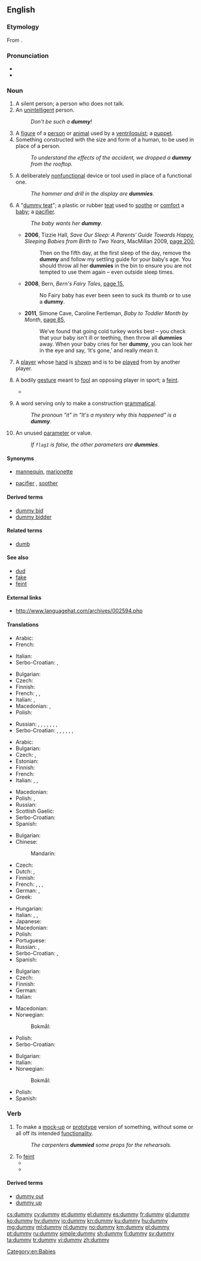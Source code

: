==English==

===Etymology===
From {{suffix|dumb|y}}.

===Pronunciation===
* {{IPA|/ˈdʌmi/|lang=en}}
* {{rhymes|ʌmi}}

===Noun===
{{en-noun|dummies}}

# A silent person; a person who does not talk.
# An [[unintelligent]] person.
#: ''Don't be such a '''dummy'''!''
# A [[figure]] of a [[person]] or [[animal]] used by a [[ventriloquist]]; a [[puppet]].
# Something constructed with the size and form of a human, to be used in place of a person.
#: ''To understand the effects of the accident, we dropped a '''dummy''' from the rooftop.''
# A deliberately [[nonfunctional]] device or tool used in place of a functional one.
#: ''The hammer and drill in the display are '''dummies'''.''
# {{context|UK|NZ|lang=en}} A "[[dummy teat]]"; a plastic or rubber [[teat]] used to [[soothe]] or [[comfort]] a [[baby]]; a [[pacifier]]. {{defdate|from 20th c.}}
#: ''The baby wants her '''dummy'''.''
#* '''2006''', Tizzie Hall, ''Save Our Sleep: A Parents′ Guide Towards Happy, Sleeping Babies from Birth to Two Years'', MacMillan 2009, [http://books.google.com.au/books?id=dLgyUaMpYukC&pg=PA200&dq=%22dummy%22|%22dummies%22+baby+-intitle:%22dummies%22+-inauthor:%22%22&hl=en&sa=X&ei=d4JHT9D3KIvumAXR0YCsDg&redir_esc=y#v=onepage&q=%22dummy%22|%22dummies%22%20baby%20-intitle%3A%22dummies%22%20-inauthor%3A%22%22&f=false page 200],
#*: Then on the fifth day, at the first sleep of the day, remove the '''dummy''' and follow my settling guide for your baby′s age. You should throw all her '''dummies''' in the bin to ensure you are not tempted to use them again – even outside sleep times.
#* '''2008''', Bern, ''Bern's Fairy Tales'', [http://books.google.com.au/books?id=AYro8LGJi0kC&pg=PA15&dq=%22dummy%22|%22dummies%22+baby+-intitle:%22dummies%22+-inauthor:%22%22&hl=en&sa=X&ei=jIRHT6WbEs-ZiAeduNWPDg&redir_esc=y#v=onepage&q=%22dummy%22|%22dummies%22%20baby%20-intitle%3A%22dummies%22%20-inauthor%3A%22%22&f=false page 15],
#*: No Fairy baby has ever been seen to suck its thumb or to use a '''dummy'''.
#* '''2011''', Simone Cave, Caroline Fertleman, ''Baby to Toddler Month by Month'', [http://books.google.com.au/books?id=zU4urJjhopMC&pg=PA85&dq=%22dummy%22|%22dummies%22+baby+-intitle:%22dummies%22+-inauthor:%22%22&hl=en&sa=X&ei=3X5HT-rOMtGhiAfUtpCQDg&redir_esc=y#v=onepage&q=%22dummy%22|%22dummies%22%20baby%20-intitle%3A%22dummies%22%20-inauthor%3A%22%22&f=false page 85],
#*: We′ve found that going cold turkey works best – you check that your baby isn't ill or teething, then throw all '''dummies''' away. When your baby cries for her '''dummy''', you can look her in the eye and say, ‘It′s gone,’ and really mean it.
# {{context|card games|chiefly|bridge|lang=en}} A [[player]] whose [[hand]] is [[show]]n and is to be [[play]]ed from by another player.
# {{context|UK|lang=en}} A bodily [[gesture]] meant to [[fool]] an opposing player in sport; a [[feint]].
#* {{quote-news
|year=2011
|date=January 12
|author=Saj Chowdhury
|title=Liverpool 2 - 1 Liverpool
|work=BBC
|url=http://news.bbc.co.uk/sport2/hi/football/eng_prem/9345343.stm
|page=
|passage=Raul Meireles was the victim of the home side's hustling on this occasion giving the ball away to the impressive David Vaughan who slipped in Taylor-Fletcher. The striker sold Daniel Agger with the best '''dummy''' of the night before placing his shot past keeper Pepe Reina.}}
# {{context|linguistics|lang=en}} A word serving only to make a construction [[grammatical]].
#: ''The pronoun "it" in "It's a mystery why this happened" is a '''dummy'''.''
# {{context|programming|lang=en}} An unused [[parameter]] or value.
#: ''If <code>flag1</code> is false, the other parameters are '''dummies'''.''

====Synonyms====
* {{sense|a thing in the form of a person}} [[mannequin]], [[marionette]]
* {{sense|plastic teat}} [[pacifier]] {{qualifier|US}}, [[soother]] {{qualifier|Canada}}

====Derived terms====
* [[dummy bid]]
* [[dummy bidder]]

====Related terms====
* [[dumb]]

====See also====
* [[dud]]
* [[fake]]
* [[feint]]

====External links====
* http://www.languagehat.com/archives/002594.php

====Translations====
{{trans-top|a silent person}}
* Arabic: {{t|ar|دمية|tr=doomya|sc=Arab}}
* French: {{t+|fr|muet|m}}
{{trans-mid}}
* Italian: {{t|it|taciturno}}
* Serbo-Croatian: {{t|sh|mučaljivac}}, {{t+|sh|mutavac}}
{{trans-bottom}}

{{trans-top|an unintelligent person}}
* Bulgarian: {{t+|bg|тъпак|m}}
* Czech: {{t+|cs|hlupák|m}}
* Finnish: {{t+|fi|tollo}}
* French: {{t+|fr|idiot|m}}, {{t+|fr|idiote|f}}, {{t+|fr|imbécile|m|f}}
* Italian: {{t+|it|stupido|m}}, {{t+|it|it|m|alt=scemo}}
* Macedonian: {{t|mk|глупак|m|tr=glúpak}}, {{t|mk|глупачка|f|tr=glúpačka}}
* Polish: {{t+|pl|głupek|m}}
{{trans-mid}}
* Russian: {{t+|ru|дурак|m|tr=durák}}, {{t+|ru|глупец|m|tr=glupéc}}, {{t+|ru|дурень|m|tr=dúren'}}, {{t+|ru|дура|f|f|tr=dúra}}, {{t+|ru|болван|m|tr=bolván}}, {{t+|ru|чайник|m|tr=čájnik}}, {{t+|ru|тупица|m|f|tr=tupíca}}, {{t+|ru|бестолочь|f|tr=béstoloč'}}
* Serbo-Croatian: {{t+|sh|glupan}}, {{t+|sh|budala}}, {{t+|sh|blesan}}, {{t+|sh|tupan}}, {{t+|sh|tupavac}}, {{t+|sh|blentavac}}, {{t+|sh|blento}}
{{trans-bottom}}

{{trans-top|something constructed with the size and form of a human}}
* Arabic: {{t|ar|دمية|tr=(doomya)|sc=Arab}}
* Bulgarian: {{t+|bg|манекен|m}}
* Czech: {{t|cs|figurína|f}}, {{t+|cs|panák|m}}
* Estonian: {{t|et|mannekeen}}
* Finnish: {{t|fi|mallinukke}}
* French: {{t+|fr|mannequin|m}}
* Italian: {{t+|it|manichino|m}}, {{t+|it|sagoma|f}}, {{t+|it|fantoccio|m}}
{{trans-mid}}
* Macedonian: {{t|mk|кукла|f|tr=kúkla}}
* Polish: {{t+|pl|manekin|m}}, {{t+|pl|kukła|f}}
* Russian: {{t+|ru|манеке́н|m|sc=Cyrl|tr=manekén}}
* Scottish Gaelic: {{qualifier|female}} {{t|gd|breugag|f}}
* Serbo-Croatian: {{t+|sh|maneken}}
* Spanish: {{t+|es|maniquí|m}}
{{trans-bottom}}

{{trans-top|a pacifier}}
* Bulgarian: {{t+|bg|залъгалка|f}}
* Chinese:
*: Mandarin: {{t+|cmn|奶嘴|tr=nǎizuǐ|sc=Hani}}
* Czech: {{t+|cs|dudlík|m}}
* Dutch: {{t+|nl|fopspeen}}, {{t+|nl|speen|m}}
* Finnish: {{t+|fi|tutti}}
* French: {{t+|fr|suce}}, {{t+|fr|sucette|f}}, {{t+|fr|tétine|f}}, {{t+|fr|tototte|f}}
* German: {{t+|de|Schnuller|m}}, {{t|de|Beruhigungssauger|m}}
* Greek: {{t+|el|πιπίλα|f|tr=pipila}}
{{trans-mid}}
* Hungarian: {{t+|hu|cumi}}
* Italian: {{t+|it|ciuccio|m}}, {{t|it|ciucciotto|m}}, {{t+|it|succhiotto|m}}
* Japanese: {{t|ja|おしゃぶり|tr=o-shaburi}}
* Macedonian: {{t|mk|цуцла|f|tr=cúcla}}
* Polish: {{t+|pl|smoczek|m}}
* Portuguese: {{t+|pt|chupeta|f}}
* Russian: {{t+|ru|соска|f|tr=sóska}}, {{t+|ru|пустышка|f|tr=pustýška}}
* Serbo-Croatian: {{t|sh|duda varalica}}, {{t+|sh|cucla}}
* Spanish: {{t+|es|chupete|m}}
{{trans-bottom}}

{{trans-top|nonfunctional device or tool used in place of a functional one}}
* Bulgarian: {{t+|bg|бутафория|f}}
* Czech: {{t|cs|atrapa|f}}
* Finnish: {{t+|fi|malli}}
* German: {{t+|de|Attrappe|f}}
* Italian: {{t+|it|simulacro|m}}
{{trans-mid}}
* Macedonian: {{t|mk|макета|f|tr=makéta}}
* Norwegian:
*: Bokmål: {{t+|nb|dummy|m}}
* Polish: {{t+|pl|atrapa|f}}
* Serbo-Croatian: {{t+|sh|atrapa}}
{{trans-bottom}}

{{trans-top|(bridge) The partner of the winning bidder, who shows his or her hand.}}
* Bulgarian: {{t+|bg|мор}}
* Italian: {{t+|it|morto|m}}
* Norwegian:
*: Bokmål: {{t+|nb|blindemann|m}}
{{trans-mid}}
* Polish: {{t+|pl|dziadek|m}}
* Spanish: {{t+|es|muerto|m}}
{{trans-bottom}}

===Verb===
{{en-verb|dummies|dummying|dummied}}

# To make a [[mock-up]] or [[prototype]] version of something, without some or all off its intended [[functionality]].
#: ''The carpenters '''dummied''' some props for the rehearsals.''
# To [[feint]]
#* {{quote-news
|year=2011
|date=February 1
|author=Mandeep Sanghera
|title=Man Utd   3 - 1   Aston Villa
|work=BBC
|url=http://news.bbc.co.uk/sport2/hi/football/eng_prem/9379942.stm
|page=
|passage=The more glamorous qualities usually associated with him are skill and pace and he used those to race on to a ball across him and '''dummy''' a defender before having a right-foot shot saved. }}
#* {{quote-news
|year=2011
|date=January 15
|author=Kevin Darling
|title=West Ham 0 - 3 Arsenal
|work=BBC
|url=http://news.bbc.co.uk/sport2/hi/football/eng_prem/9359364.stm
|page=
|passage=For the first, the 30-year-old allowed Walcott space on the right to send in a pass that was expertly '''dummied''' by Samir Nasri, allowing Van Persie to swivel and smash right-footed past Robert Green. }}

====Derived terms====
* [[dummy out]]
* [[dummy up]]

[[Category:en:Babies]]

[[cs:dummy]]
[[cy:dummy]]
[[et:dummy]]
[[el:dummy]]
[[es:dummy]]
[[fr:dummy]]
[[gl:dummy]]
[[ko:dummy]]
[[hy:dummy]]
[[io:dummy]]
[[kn:dummy]]
[[ku:dummy]]
[[hu:dummy]]
[[mg:dummy]]
[[ml:dummy]]
[[nl:dummy]]
[[no:dummy]]
[[km:dummy]]
[[pl:dummy]]
[[pt:dummy]]
[[ru:dummy]]
[[simple:dummy]]
[[sh:dummy]]
[[fi:dummy]]
[[sv:dummy]]
[[ta:dummy]]
[[tr:dummy]]
[[vi:dummy]]
[[zh:dummy]]